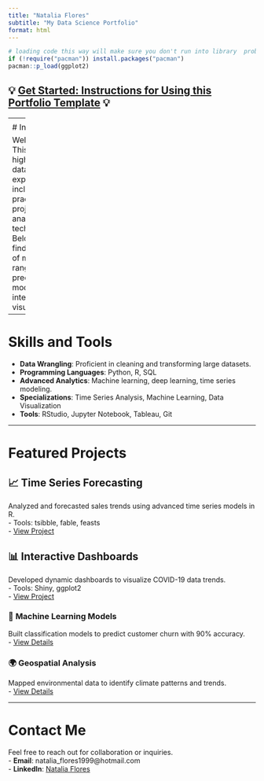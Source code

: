 ```yaml
---
title: "Natalia Flores"
subtitle: "My Data Science Portfolio"
format: html
---
```



<!-- You may want to use pacman to load r libraries. If you clone to a new device, you will have to make sure your r libraries are installed. This option loads and or installs the libraries if needed -->

```r

# loading code this way will make sure you don't run into library  problems when you clone to new device.
if (!require("pacman")) install.packages("pacman")
pacman::p_load(ggplot2)

```



<!-- This link can be remove or edited to be use for one of your links. only here for initial instructions but it is not needed.-->
--- 

## 💡 [Get Started: Instructions for Using this Portfolio Template](instructions.qmd) 💡

--- 
<!-- this 3 lines can also be deleted since they make part of the vizuals for the get started portion of the portfolio. -->

# Introduction

Welcome! This portfolio highlights my data science expertise, including practical projects and analytical techniques. Below, you'll find examples of my work, ranging from predictive modeling to interactive visualizations.

---

# Skills and Tools

- **Data Wrangling**: Proficient in cleaning and transforming large datasets.
- **Programming Languages**: Python, R, SQL
- **Advanced Analytics**: Machine learning, deep learning, time series modeling.
- **Specializations**: Time Series Analysis, Machine Learning, Data Visualization
- **Tools**: RStudio, Jupyter Notebook, Tableau, Git


---

# Featured Projects

## 📈 **Time Series Forecasting**  
Analyzed and forecasted sales trends using advanced time series models in R.  
- Tools: tsibble, fable, feasts  
- [View Project](projects/project1.qmd)

## 📊 **Interactive Dashboards**  
Developed dynamic dashboards to visualize COVID-19 data trends.  
- Tools: Shiny, ggplot2  
- [View Project](projects/project2.qmd)

### 🧠 **Machine Learning Models**  
Built classification models to predict customer churn with 90% accuracy.  
- [View Details](projects/project3.qmd)

### 🌍 **Geospatial Analysis**  
Mapped environmental data to identify climate patterns and trends.  
- [View Details](projects/project3.qmd)

---

# Contact Me

Feel free to reach out for collaboration or inquiries.  
- **Email**: natalia_flores1999@hotmail.com  
- **LinkedIn**: [Natalia Flores](https://www.linkedin.com/in/natalia-flores-79a3041b1/)  


